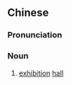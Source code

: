 {{also|展览馆}}
==Chinese==
{{zh-forms|s=展览馆|type=21}}

===Pronunciation===
{{zh-pron
|m=zhǎnlǎnguǎn
|c=zin2 laam5 gun2
|cat=n
}}

===Noun===
{{zh-noun}}

# [[exhibition]] [[hall]]